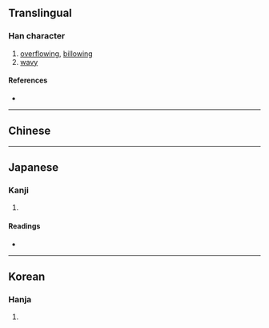 {{also|滟|灔}}
{{character info/new}}
==Translingual==

===Han character===
{{Han char|rn=85|rad=水|as=24|sn=27|four=|canj=EUTU|ids=⿰氵艷}}

# [[overflowing]], [[billowing]]
# [[wavy]]

====References====
* {{Han ref|kx=0664.250|dkj=18839|dj=1073.110|hdz=31799.040|uh=7067|ud=28775}}

----

==Chinese==
{{zh-see|灩|v}}

----

==Japanese==

===Kanji===
{{ja-kanji|grade=|rs=水24}}

# {{defn|lang=ja|sort=水24}}

====Readings====
* {{ja-readings|on=[[えん]] (en)|kun=[[なみ]] (nami)}}

----

==Korean==

===Hanja===
{{ko-hanja|hangeul=염|eumhun=|rv=yeom|mr=yŏm|y=yem}}

# {{defn|lang=ko|sort=水24}}